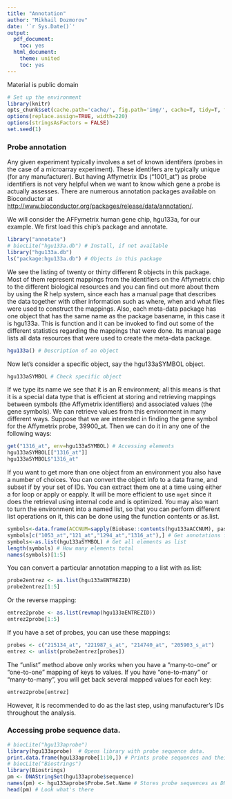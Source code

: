 ```yaml
---
title: "Annotation"
author: "Mikhail Dozmorov"
date: '`r Sys.Date()`'
output:
  pdf_document:
    toc: yes
  html_document:
    theme: united
    toc: yes
---
```


Material is public domain

```r
# Set up the environment
library(knitr) 
opts_chunk$set(cache.path='cache/', fig.path='img/', cache=T, tidy=T, fig.keep='high', echo=T, dpi=100, out.width=700)
options(replace.assign=TRUE, width=220)
options(stringsAsFactors = FALSE)
set.seed(1)
```

### Probe annotation

Any given experiment typically involves a set of known identifers (probes
in the case of a microarray experiment). These identifers are typically unique
(for any manufacturer). But having Affymetrix IDs ("1001_at") as probe identifiers is not very helpful when we want to know which gene a probe is actually assesses. There are numerous annotation packages available on Bioconductor at [http://www.bioconductor.org/packages/release/data/annotation/](http://www.bioconductor.org/packages/release/data/annotation/).

We will consider the AFFymetrix human gene chip, hgu133a, for our example. We first load this chip's package and annotate.

```r
library("annotate")
# biocLite("hgu133a.db") # Install, if not available
library("hgu133a.db")
ls("package:hgu133a.db") # Objects in this package
```

We see the listing of twenty or thirty different R objects in this package. Most of them represent mappings from the identifiers on the Affymetrix chip to the different biological resources and you can find out more about them by using the R help system, since each has a manual page that describes the data together with other information such as where, when and what files were used to construct the mappings. Also, each meta-data package has one object that has the same name as the package basename, in this case it is hgu133a. This is function and it can be invoked to find out some of the different statistics regarding the mappings that were done. Its manual page lists all data resources that were used to create the meta-data package.

```r
hgu133a() # Description of an object
```

Now let's consider a specific object, say the hgu133aSYMBOL object.

```r
hgu133aSYMBOL # Check specific object
```

If we type its name we see that it is an R environment; all this means is that it is a special data type that is efficient at storing and retrieving mappings between symbols (the Affymetrix identifiers) and associated values (the gene symbols). We can retrieve values from this environment in many different ways. Suppose that we are interested in finding the gene symbol for the Affymetrix probe, 39900_at. Then we can do it in any one of the following ways:

```r
get("1316_at", env=hgu133aSYMBOL) # Accessing elements
hgu133aSYMBOL[["1316_at"]]
hgu133aSYMBOL$"1316_at"
```

If you want to get more than one object from an environment you also have a number of choices. You can convert the object info to a data frame, and subset if by your set of IDs. You can extract them one at a time using either a for loop or apply or eapply. It will be more efficient to use `mget` since it does the retrieval using internal code and is optimized. You may also want to turn the environment into a named list, so that you can perform different list operations on it, this can be done using the function contents or as.list.

```r
symbols<-data.frame(ACCNUM=sapply(Biobase::contents(hgu133aACCNUM), paste, collapse=", "), SYMBOL=sapply(Biobase::contents(hgu133aSYMBOL), paste, collapse=", "), DESC=sapply(Biobase::contents(hgu133aGENENAME), paste, collapse=", ")) # Get all elements as data frame
symbols[c("1053_at","121_at","1294_at","1316_at"),] # Get annotations for several elements
symbols<-as.list(hgu133aSYMBOL) # Get all elements as list
length(symbols) # How many elements total
names(symbols)[1:5]
```

You can convert a particular annotation mapping to a list with as.list:

```r
probe2entrez <- as.list(hgu133aENTREZID)
probe2entrez[1:5]
```

Or the reverse mapping:

```r
entrez2probe <- as.list(revmap(hgu133aENTREZID))
entrez2probe[1:5]
```

If you have a set of probes, you can use these mappings:

```r
probes <- c("215134_at", "221987_s_at", "214740_at", "205903_s_at")
entrez <- unlist(probe2entrez[probes])
```

The "unlist" method above only works when you have a "many-to-one" or "one-to-one" mapping of keys to values. If you have "one-to-many" or "many-to-many", you will  get back several mapped values for each key:

```r
entrez2probe[entrez]
```

However, it is recommended to do as the last step, using manufacturer's IDs throughout the analysis.

### Accessing probe sequence data.

```r
# biocLite("hgu133aprobe")
library(hgu133aprobe)  # Opens library with probe sequence data.
print.data.frame(hgu133aprobe[1:10,]) # Prints probe sequences and their positions for first two Affy IDs
# biocLite("Biostrings")
library(Biostrings)
pm <- DNAStringSet(hgu133aprobe$sequence)
names(pm) <- hgu133aprobe$Probe.Set.Name # Stores probe sequences as DNAStringSet object. See HT-Seq manual for more details.
head(pm) # Look what's there
```
